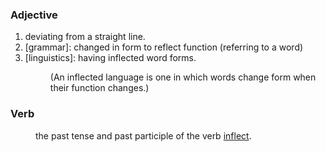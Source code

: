 ===Adjective===
#deviating from a straight line. 
#[grammar]: changed in form to reflect function (referring to a word)
#[linguistics]: having inflected word forms. 
#:(An inflected language is one in which words change form when their function changes.)
===Verb===
:the past tense and past participle of the verb [[inflect]].